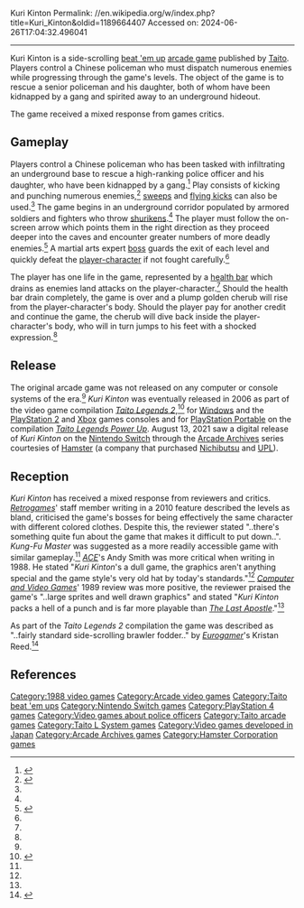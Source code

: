 Kuri Kinton
Permalink: //en.wikipedia.org/w/index.php?title=Kuri_Kinton&oldid=1189664407
Accessed on: 2024-06-26T17:04:32.496041



------
Kuri Kinton
{{Infobox video game
|title          =Kuri Kinton
|image          =Kuri kinton flyer arcade.jpg
|caption        =
|developer      =
|publisher      =[[Taito]]
|series         =
|engine         =
|released       =1988
|genre          =[[Beat 'em up]]
|modes          =
|platforms      =[[Arcade game|Arcade]]
|arcade system = [[Taito L System]]
}}
{{nihongo|'''''Kuri Kinton'''''|功里金団}} is a side-scrolling [[beat 'em up]] [[arcade game]] published by [[Taito]]. Players control a Chinese policeman who must dispatch numerous enemies while progressing through the game's levels. The object of the game is to rescue a senior policeman and his daughter, both of whom have been kidnapped by a gang and spirited away to an underground hideout.

The game received a mixed response from games critics.

==Gameplay==
Players control a Chinese policeman who has been tasked with infiltrating an underground base to rescue a high-ranking police officer and his daughter, who have been kidnapped by a gang.<ref name="retro">{{cite journal | title = The Unconverted | journal = [[Retro Gamer]]| issue = 80 | pages = 84, 85| publisher = [[Imagine Publishing]]}}</ref> Play consists of kicking and punching numerous enemies,<ref name="ace">{{cite journal | last =Smith | first = Andy | title = Arcades - The Devastation Game | journal = [[ACE (games magazine)|ACE]]| issue = 14 | pages = 85| publisher = [[Future Publishing]]| date = November 1988 }}</ref> [[Sweep (martial arts)|sweeps]] and [[flying kick]]s can also be used.<ref name="retro"/> The game begins in an underground corridor populated by armored soldiers and fighters who throw [[shurikens]].<ref name="cvg"/> The player must follow the on-screen arrow which points them in the right direction as they proceed deeper into the caves and encounter greater numbers of more deadly enemies.<ref name="cvg">{{cite journal | title = Arcade Action | journal = [[Computer and Video Games]]| issue = 87 | pages = 103| publisher = [[EMAP]]| date = January 1989 }}</ref> A martial arts expert [[Boss (video gaming)|boss]] guards the exit of each level and quickly defeat the [[player-character]] if not fought carefully.<ref name="ace"/>

The player has one life in the game, represented by a [[Health (gaming)|health bar]] which drains as enemies land attacks on the player-character.<ref name="ace"/> Should the health bar drain completely, the game is over and a plump golden cherub will rise from the player-character's body. Should the player pay for another credit and continue the game, the cherub will dive back inside the player-character's body, who will in turn jumps to his feet with a shocked expression.<ref name="cvg"/>

==Release==
The original arcade game was not released on any computer or console systems of the era.<ref name="retro"/> ''Kuri Kinton'' was eventually released in 2006 as part of the video game compilation ''[[Taito Legends 2]]'',<ref>{{cite web| url = http://uk.ps2.ign.com/articles/794/794047p1.html| archive-url = https://web.archive.org/web/20071203033222/http://uk.ps2.ign.com/articles/794/794047p1.html| url-status = dead| archive-date = December 3, 2007| title = Taito Legends 2 Review| author = Miller, Greg| publisher = [[IGN]]| date = 2007-06-04| access-date = 2010-09-30}}</ref> for [[Windows]] and the [[PlayStation 2]] and [[Xbox (console)|Xbox]] games consoles and for [[PlayStation Portable]] on the compilation ''[[Taito Legends Power Up]]''. August 13, 2021 saw a digital release of ''Kuri Kinton'' on the [[Nintendo Switch]] through the [[Arcade Archives]] series courtesies of [[Hamster Corporation|Hamster]] (a company that purchased [[Nichibutsu]] and [[UPL Co., Ltd|UPL]]).

==Reception==
''Kuri Kinton'' has received a mixed response from reviewers and critics. ''[[Retrogames]]''<nowiki>'</nowiki> staff member writing in a 2010 feature described the levels as bland, criticised the game's bosses for being effectively the same character with different colored clothes. Despite this, the reviewer stated "..there's something quite fun about the game that makes it difficult to put down..". ''Kung-Fu Master'' was suggested as a more readily accessible game with similar gameplay.<ref name="retro"/> ''[[ACE (games magazine)|ACE]]''<nowiki>'</nowiki>s Andy Smith was more critical when writing in 1988. He stated "''Kuri Kinton''<nowiki>'</nowiki>s a dull game, the graphics aren't anything special and the game style's very old hat by today's standards."<ref name="ace"/> ''[[Computer and Video Games]]''<nowiki>'</nowiki> 1989 review was more positive, the reviewer praised the game's "..large sprites and well drawn graphics" and stated "''Kuri Kinton'' packs a hell of a punch and is far more playable than ''[[The Last Apostle]]''."<ref name="cvg"/>

As part of the ''Taito Legends 2'' compilation the game was described as "..fairly standard side-scrolling brawler fodder.." by ''[[Eurogamer]]''<nowiki>'</nowiki>s Kristan Reed.<ref>{{cite web| url = http://www.eurogamer.net/articles/r_taitolegends2_ps2| title = Taito Legends 2 PlayStation 2 Review| author = Reed, Kristan| publisher = [[Eurogamer]]| date = 2006-03-31| access-date = 2010-09-30}}</ref>

==References==
{{reflist}}

[[Category:1988 video games]]
[[Category:Arcade video games]]
[[Category:Taito beat 'em ups]]
[[Category:Nintendo Switch games]]
[[Category:PlayStation 4 games]]
[[Category:Video games about police officers]]
[[Category:Taito arcade games]]
[[Category:Taito L System games]]
[[Category:Video games developed in Japan]]
[[Category:Arcade Archives games]]
[[Category:Hamster Corporation games]]
